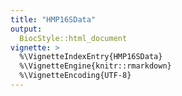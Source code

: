 ```yaml
---
title: "HMP16SData"
output:
  BiocStyle::html_document
vignette: >
  %\VignetteIndexEntry{HMP16SData}
  %\VignetteEngine{knitr::rmarkdown}
  %\VignetteEncoding{UTF-8}  
---
```


<!-- [![AppVeyor Build Status](https://ci.appveyor.com/api/projects/status/github/waldronlab/HMP16SData?branch=master&svg=true)](https://ci.appveyor.com/project/waldronlab/HMP16SData) -->
<!-- [![Travis-CI Build Status](https://travis-ci.org/waldronlab/HMP16SData.svg?branch=master)](https://travis-ci.org/waldronlab/HMP16SData) -->
<!-- [![Coverage Status](https://img.shields.io/codecov/c/github/waldronlab/HMP16SData/master.svg)](https://codecov.io/github/waldronlab/HMP16SData?branch=master) -->

